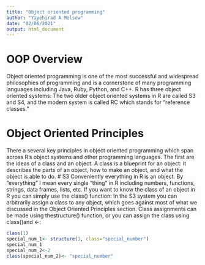 ```yaml
---
title: "Object oriented programming"
author: "Yayehirad A Melsew"
date: "02/06/2021"
output: html_document
---
```

# OOP Overview
Object oriented programming is one of the most successful and widespread philosophies of programming and is a cornerstone of many programming languages including Java, Ruby, Python, and C++. 
 R has three object oriented systems: The two older object oriented systems in R are called S3 and S4, and the modern system is called RC which stands for “reference classes.” 
 
# Object Oriented Principles
There a several key principles in object oriented programming which span across R’s object systems and other programming languages. The first are the ideas of a class and an object. 
A class is a blueprint for an object: it describes the parts of an object, how to make an object, and what the object is able to do.
# S3
Conveniently everything in R is an object. By “everything” I mean every single “thing” in R including numbers, functions, strings, data frames, lists, etc. If you want to know the class of an object in R you can simply use the class() function:
 In the S3 system you can arbitrarily assign a class to any object, which goes against most of what we discussed in the Object Oriented Principles section. Class assignments can be made using thestructure() function, or you can assign the class using class()and <-:
 
```r
class(1)
special_num_1<- structure(1, class="special_number")
special_num_1
special_num_2<-2
class(special_num_2)<- "special_number"


```









